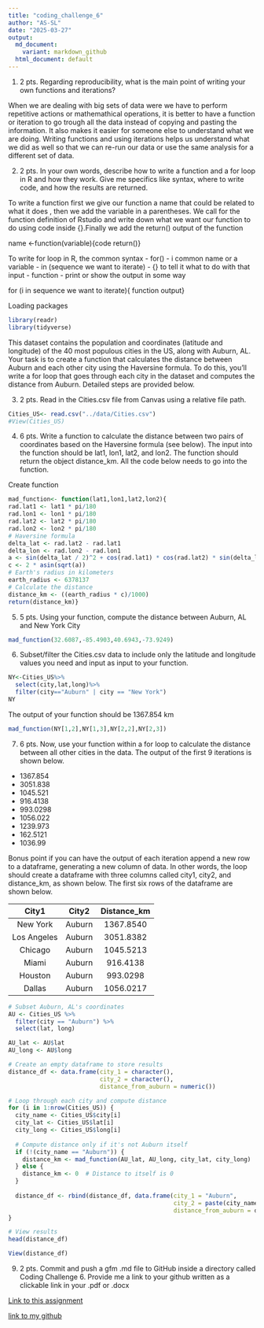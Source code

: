 ```yaml
---
title: "coding_challenge_6"
author: "AS-SL"
date: "2025-03-27"
output:
  md_document:
    variant: markdown_github
  html_document: default
---
```

1.  2 pts. Regarding reproducibility, what is the main point of writing
    your own functions and iterations?

When we are dealing with big sets of data were we have to perform
repetitive actions or mathemathical operations, it is better to have a
function or iteration to go trough all the data instead of copying and
pasting the information. It also makes it easier for someone else to
understand what we are doing. Writing functions and using iterations
helps us understand what we did as well so that we can re-run our data
or use the same analysis for a different set of data.

2.  2 pts. In your own words, describe how to write a function and a for
    loop in R and how they work. Give me specifics like syntax, where to
    write code, and how the results are returned.

To write a function first we give our function a name that could be
related to what it does , then we add the variable in a parentheses. We
call for the function definition of Rstudio and write down what we want
our function to do using code inside {}.Finally we add the return()
output of the function

name <-function(variable){code return()}

To write for loop in R, the common syntax - for() - i common name or a
variable - in (sequence we want to iterate) - {} to tell it what to do
with that input - function - print or show the output in some way

for (i in sequence we want to iterate){ function output}

Loading packages

```r
library(readr)
library(tidyverse)
```



This dataset contains the population and coordinates (latitude and
longitude) of the 40 most populous cities in the US, along with Auburn,
AL. Your task is to create a function that calculates the distance
between Auburn and each other city using the Haversine formula. To do
this, you’ll write a for loop that goes through each city in the dataset
and computes the distance from Auburn. Detailed steps are provided
below.

3.  2 pts. Read in the Cities.csv file from Canvas using a relative file
    path.

```r
Cities_US<- read.csv("../data/Cities.csv")
#View(Cities_US)
```

4.  6 pts. Write a function to calculate the distance between two pairs
    of coordinates based on the Haversine formula (see below). The input
    into the function should be lat1, lon1, lat2, and lon2. The function
    should return the object distance_km. All the code below needs to go
    into the function.

Create function

```r
mad_function<- function(lat1,lon1,lat2,lon2){
rad.lat1 <- lat1 * pi/180
rad.lon1 <- lon1 * pi/180
rad.lat2 <- lat2 * pi/180
rad.lon2 <- lon2 * pi/180
# Haversine formula
delta_lat <- rad.lat2 - rad.lat1
delta_lon <- rad.lon2 - rad.lon1
a <- sin(delta_lat / 2)^2 + cos(rad.lat1) * cos(rad.lat2) * sin(delta_lon / 2)^2
c <- 2 * asin(sqrt(a))
# Earth's radius in kilometers
earth_radius <- 6378137
# Calculate the distance
distance_km <- ((earth_radius * c)/1000)
return(distance_km)}
```



5.  5 pts. Using your function, compute the distance between Auburn, AL
    and New York City

```r
mad_function(32.6087,-85.4903,40.6943,-73.9249)
```


6.  Subset/filter the Cities.csv data to include only the latitude and
    longitude values you need and input as input to your function.


```r
NY<-Cities_US%>%
  select(city,lat,long)%>%
  filter(city=="Auburn" | city == "New York")
NY
```

 The output of your function should be 1367.854 km

```r
mad_function(NY[1,2],NY[1,3],NY[2,2],NY[2,3])
```

7.  6 pts. Now, use your function within a for loop to calculate the
    distance between all other cities in the data. The output of the
    first 9 iterations is shown below.

-    1367.854
-    3051.838
-    1045.521
-    916.4138
-    993.0298
-    1056.022
-    1239.973
-    162.5121
-    1036.99 

Bonus point if you can have the output of each
    iteration append a new row to a dataframe, generating a new column
    of data. In other words, the loop should create a dataframe with
    three columns called city1, city2, and distance_km, as shown below.
    The first six rows of the dataframe are shown below.


  |    City1    |  City2 | Distance_km |
  |:-----------:|:------:|:-----------:|
  |   New York  | Auburn |  1367.8540  |
  | Los Angeles | Auburn |  3051.8382  |
  |   Chicago   | Auburn |  1045.5213  |
  |    Miami    | Auburn |  916.4138   |
  |   Houston   | Auburn |  993.0298   |
  |   Dallas    | Auburn |  1056.0217  | 

```r
# Subset Auburn, AL's coordinates
AU <- Cities_US %>%
  filter(city == "Auburn") %>%
  select(lat, long)

AU_lat <- AU$lat
AU_long <- AU$long

# Create an empty dataframe to store results
distance_df <- data.frame(city_1 = character(),
                          city_2 = character(),
                          distance_from_auburn = numeric())

# Loop through each city and compute distance
for (i in 1:nrow(Cities_US)) {
  city_name <- Cities_US$city[i]
  city_lat <- Cities_US$lat[i]
  city_long <- Cities_US$long[i]
  
  # Compute distance only if it's not Auburn itself
  if (!(city_name == "Auburn")) {
    distance_km <- mad_function(AU_lat, AU_long, city_lat, city_long)
  } else {
    distance_km <- 0  # Distance to itself is 0
  }
  
  distance_df <- rbind(distance_df, data.frame(city_1 = "Auburn",
                                               city_2 = paste(city_name),
                                               distance_from_auburn = distance_km))
}

# View results
head(distance_df)
```

```r
View(distance_df)
```

9.  2 pts. Commit and push a gfm .md file to GitHub inside a directory
    called Coding Challenge 6. Provide me a link to your github written
    as a clickable link in your .pdf or .docx

[Link to this assignment](https://github.com/Aswystun/PLPA/tree/master/coding_challenge_6)

[link to my github](https://github.com/Aswystun/PLPA)
